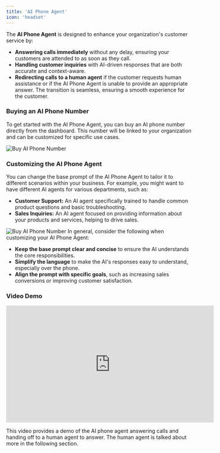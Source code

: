 ```yaml
---
title: 'AI Phone Agent'
icon: 'headset'
---
```


The **AI Phone Agent** is designed to enhance your organization's customer service by:

- **Answering calls immediately** without any delay, ensuring your customers are attended to as soon as they call.
- **Handling customer inquiries** with AI-driven responses that are both accurate and context-aware.
- **Redirecting calls to a human agent** if the customer requests human assistance or if the AI Phone Agent is unable to provide an appropriate answer. The transition is seamless, ensuring a smooth experience for the customer.

### Buying an AI Phone Number

To get started with the AI Phone Agent, you can buy an AI phone number directly from the dashboard. This number will be linked to your organization and can be customized for specific use cases.

<img src="/phone/buy-ai-phone.png" alt="Buy AI Phone Number" />

### Customizing the AI Phone Agent

You can change the base prompt of the AI Phone Agent to tailor it to different scenarios within your business. For example, you might want to have different AI agents for various departments, such as:

- **Customer Support:** An AI agent specifically trained to handle common product questions and basic troubleshooting.
- **Sales Inquiries:** An AI agent focused on providing information about your products and services, helping to drive sales.

<img src="/phone/customize-phone.png" alt="Buy AI Phone Number" />
In general, consider the following when customizing your AI Phone Agent:

- **Keep the base prompt clear and concise** to ensure the AI understands the core responsibilities.
- **Simplify the language** to make the AI's responses easy to understand, especially over the phone.
- **Align the prompt with specific goals**, such as increasing sales conversions or improving customer satisfaction.

### Video Demo


<iframe
  width="560"
  height="315"
  src="https://www.youtube.com/embed/FYmA-Xx2diU"
  title="AI Phone Agent Demo"
  frameborder="0"
  allow="accelerometer; autoplay; clipboard-write; encrypted-media; gyroscope; picture-in-picture; web-share"
  referrerpolicy="strict-origin-when-cross-origin"
  allowfullscreen
></iframe>

This video provides a demo of the AI phone agent answering calls and handing off to a human agent to answer. The human agent is talked about more in the following section.
